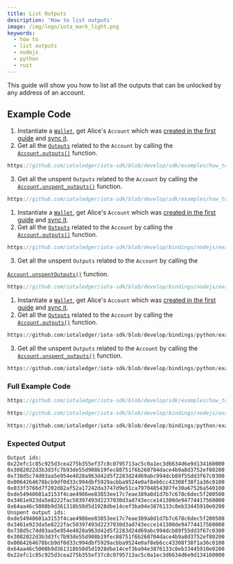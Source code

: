 ```yaml
---
title: List Outputs
description: 'How to list outputs'
image: /img/logo/iota_mark_light.png
keywords:
  - how to
  - list outputs
  - nodejs
  - python
  - rust
---
```



This guide will show you how to list all the outputs that can be unlocked by any address of an account.

## Example Code

<Tabs groupId="language" queryString>
<TabItem value="rust" label="Rust">

1. Instantiate a [`Wallet`](https://docs.rs/iota-sdk/latest/iota_sdk/wallet/core/struct.Wallet.html), get Alice's `Account` which was
   [created in the first guide](../accounts-and-addresses/create-account.mdx) and [sync it](../accounts-and-addresses/check-balance.mdx).
2. Get all the [`Outputs`](https://docs.rs/iota-sdk/latest/iota_sdk/types/block/output/enum.Output.html)
   related to the `Account` by calling the [`Account.outputs()`](https://docs.rs/iota-sdk/latest/iota_sdk/wallet/account/struct.AccountInner.html#method.outputs)
   function.

<div className={'hide-code-block-extras'}>

```rust reference
https://github.com/iotaledger/iota-sdk/blob/develop/sdk/examples/how_tos/accounts_and_addresses/list_outputs.rs#L29-L31
```

</div>

3. Get all the unspent `Outputs` related to the `Account` by calling the
   [`Account.unspent_outputs()`](https://docs.rs/iota-sdk/latest/iota_sdk/wallet/account/struct.AccountInner.html#method.unspent_outputs) function.

<div className={'hide-code-block-extras'}>

```rust reference
https://github.com/iotaledger/iota-sdk/blob/develop/sdk/examples/how_tos/accounts_and_addresses/list_outputs.rs#L35-L37
```

</div>

</TabItem>
<TabItem value="typescript-node" label="Typescript (Node.js)">

1. Instantiate a [`Wallet`](https://docs.rs/iota-sdk/latest/iota_sdk/wallet/core/struct.Wallet.html), get Alice's `Account` which was
   [created in the first guide](../accounts-and-addresses/create-account.mdx) and [sync it](../accounts-and-addresses/check-balance.mdx).
2. Get all the [`Outputs`](../../../references/nodejs/classes/Output/)
   related to the `Account` by calling the [`Account.outputs()`](../../../references/nodejs/classes/Account/#outputs)
   function.

<div className={'hide-code-block-extras'}>

```typescript reference
https://github.com/iotaledger/iota-sdk/blob/develop/bindings/nodejs/examples/how_tos/accounts_and_addresses/list-outputs.ts#L27-L30
```

</div>

3. Get all the unspent `Outputs` related to the `Account` by calling the

[`Account.unspentOutputs()`](../../../references/nodejs/classes/Account/#unspentoutputs) function.

<div className={'hide-code-block-extras'}>

```typescript reference
https://github.com/iotaledger/iota-sdk/blob/develop/bindings/nodejs/examples/how_tos/accounts_and_addresses/list-outputs.ts#L32-L35
```

</div>

</TabItem>
<TabItem value="python" label="Python">

1. Instantiate a [`Wallet`](https://docs.rs/iota-sdk/latest/iota_sdk/wallet/core/struct.Wallet.html), get Alice's `Account` which was
   [created in the first guide](../accounts-and-addresses/create-account.mdx) and [sync it](../accounts-and-addresses/check-balance.mdx).
2. Get all the [`Outputs`](../../../references/python/iota_sdk/types/output/)
   related to the `Account` by calling the [`Account.outputs()`](../../../references/python/iota_sdk/wallet/account/#outputs)
   function.

<div className={'hide-code-block-extras'}>

```python reference
https://github.com/iotaledger/iota-sdk/blob/develop/bindings/python/examples/how_tos/accounts_and_addresses/list_outputs.py#L21-L22
```

</div>

3. Get all the unspent `Outputs` related to the `Account` by calling the
   [`Account.unspent_outputs()`](../../../references/python/iota_sdk/wallet/account/#unspent_outputs) function.

<div className={'hide-code-block-extras'}>

```python reference
https://github.com/iotaledger/iota-sdk/blob/develop/bindings/python/examples/how_tos/accounts_and_addresses/list_outputs.py#L29-L30
```

</div>

</TabItem>
</Tabs>

### Full Example Code

<Tabs groupId="language" queryString>
<TabItem value="rust" label="Rust">

```rust reference
https://github.com/iotaledger/iota-sdk/blob/develop/sdk/examples/how_tos/accounts_and_addresses/list_outputs.rs
```

</TabItem>
<TabItem value="typescript-node" label="Typescript (Node.js)">

```typescript reference
https://github.com/iotaledger/iota-sdk/blob/develop/bindings/nodejs/examples/how_tos/accounts_and_addresses/list-outputs.ts
```

</TabItem>
<TabItem value="python" label="Python">

```python reference
https://github.com/iotaledger/iota-sdk/blob/develop/bindings/python/examples/how_tos/accounts_and_addresses/list_outputs.py
```

</TabItem>
</Tabs>

### Expected Output

```plaintext
Output ids:
0x22efc1c85c925d3cea275b355ef37c8c0795713ac5c0a1ec3d6634d6e9d134160000
0x3082022d3b3d3fc7b93de55d908b19fec88751f6b260704dace4b9a8d3752ef80200
0x738d5c74d03aa5e954e4028a963d42d5f2283d24d69abc994dcb89f55dd3f67c0300
0x0064264678bcb9df0d33c994dbf5929acbba9524e0af8eb6cc43308f38f1a36c0100
0x033f3766d7f202d82af52a17242da3747d9e51ca79704854307fe30a67526a540100
0xde54940601a3153f4cae4986ee83853ee17c7eae389a0d1d7b7c678c6dec5f200500
0x3461e923da5e8222fac50397493d2237030d3ad743ecce141300de94774417560000
0x64aa46c5008b9d361318b50d5d1928dbe14cef3ba94e3876133c8eb33445910e0200
Unspent output ids:
0xde54940601a3153f4cae4986ee83853ee17c7eae389a0d1d7b7c678c6dec5f200500
0x3461e923da5e8222fac50397493d2237030d3ad743ecce141300de94774417560000
0x738d5c74d03aa5e954e4028a963d42d5f2283d24d69abc994dcb89f55dd3f67c0300
0x3082022d3b3d3fc7b93de55d908b19fec88751f6b260704dace4b9a8d3752ef80200
0x0064264678bcb9df0d33c994dbf5929acbba9524e0af8eb6cc43308f38f1a36c0100
0x64aa46c5008b9d361318b50d5d1928dbe14cef3ba94e3876133c8eb33445910e0200
0x22efc1c85c925d3cea275b355ef37c8c0795713ac5c0a1ec3d6634d6e9d134160000
```
